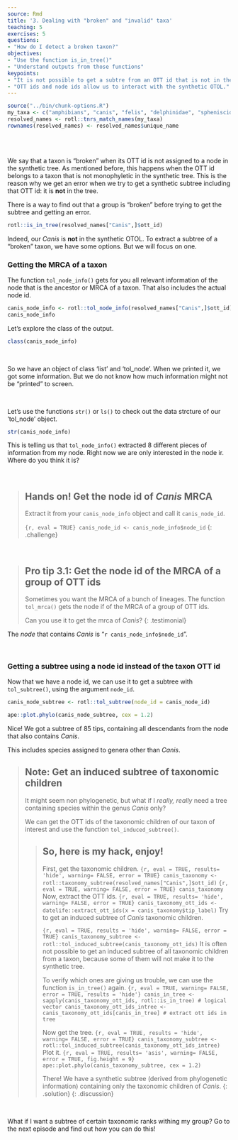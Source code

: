 ```yaml
---
source: Rmd
title: '3. Dealing with "broken" and "invalid" taxa'
teaching: 5
exercises: 5
questions:
- "How do I detect a broken taxon?"
objectives:
- "Use the function is_in_tree()"
- "Understand outputs from those functions"
keypoints:
- "It is not possible to get a subtre from an OTT id that is not in the synthetic tree."
- "OTT ids and node ids allow us to interact with the synthetic OTOL."
---
```

```r
source("../bin/chunk-options.R")
my_taxa <- c("amphibians", "canis", "felis", "delphinidae", "spheniscidae")
resolved_names <- rotl::tnrs_match_names(my_taxa)
rownames(resolved_names) <- resolved_names$unique_name
```

<br/>
<br/>

We say that a taxon is "broken" when its OTT id is not assigned to a node in the synthetic tree.
As mentioned before, this happens when the OTT id belongs to a taxon that is not monophyletic in the synthetic tree.
This is the reason why we get an error when we try to get a synthetic subtree including that OTT id: it is **not** in the tree.


There is a way to find out that a group is "broken" before trying to get the subtree and getting an error.
```r
rotl::is_in_tree(resolved_names["Canis",]$ott_id)
```

Indeed, our _Canis_ is **not** in the synthetic OTOL. To extract a subtree of a "broken" taxon, we have some options. But we will focus on one.

### Getting the MRCA of a taxon

The function `tol_node_info()` gets for you all relevant information of the node that is the ancestor or MRCA of a taxon. That also includes the actual node id.
```r
canis_node_info <- rotl::tol_node_info(resolved_names["Canis",]$ott_id)
canis_node_info
```
Let's explore the class of the output.

```r
class(canis_node_info)
```

<br/>

So we have an object of class 'list' and 'tol_node'. When we printed it, we got some
information. But we do not know how much information might not be "printed" to screen.

<br/>

Let's use the functions `str()` or `ls()` to check out the data strcture of our 'tol_node' object.

```r
str(canis_node_info)
```

This is telling us that `tol_node_info()` extracted 8 different pieces of information from my node.
Right now we are only interested in the node ir. Where do you think it is?

<br/>

> ## Hands on! Get the node id of _Canis_ MRCA
>
> Extract it from your `canis_node_info` object and call it `canis_node_id`.
>
> ```{r, eval = TRUE}
> canis_node_id <- canis_node_info$node_id
> ```
{: .challenge}

<!-- > > ## **Extra: tol_lineage()**
> >
> > `tol_lineage()` gets information from all ancestral nodes from a given node id.
> >
> > Setting up include_lineage = TRUE in `tol_node_info()` will call this function and include that information along the output that can be accessed with `tax_lineage()`.
> {: .solution}
{: .testimonial} -->
<br/>

> ## Pro tip 3.1: Get the node id of the MRCA of a group of OTT ids
>
> Sometimes you want the MRCA of a bunch of lineages. The function `tol_mrca()` gets the node if of the MRCA of a group of OTT ids.
>
> Can you use it to get the mrca of _Canis_?
{: .testimonial}


The _node_ that contains _Canis_ is "`r canis_node_info$node_id`".

<br/>

### Getting a subtree using a node id instead of the taxon OTT id

Now that we have a node id, we can use it to get a subtree with `tol_subtree()`, using the argument `node_id`.

```r
canis_node_subtree <- rotl::tol_subtree(node_id = canis_node_id)
```
```r
ape::plot.phylo(canis_node_subtree, cex = 1.2)
```

Nice! We got a subtree of 85 tips, containing all descendants from the node that also contains _Canis_.

This includes species assigned to genera other than _Canis_.


> ## Note: Get an induced subtree of taxonomic children
>
> It might seem non phylogenetic, but what if I _really, really_ need a tree containing species within the genus _Canis_ only?
>
> We can get the OTT ids of the taxonomic children of our taxon of interest and use the function `tol_induced_subtree()`.
>
> > ## So, here is my hack, enjoy!
> >
> > First, get the taxonomic children.
> > ```{r, eval = TRUE, results= 'hide', warning= FALSE, error = TRUE}
> > canis_taxonomy <- rotl::taxonomy_subtree(resolved_names["Canis",]$ott_id)
> > ```
> > ```{r, eval = TRUE, warning= FALSE, error = TRUE}
> > canis_taxonomy
> > ```
> > Now, extract the OTT ids.
> > ```{r, eval = TRUE, results= 'hide', warning= FALSE, error = TRUE}
> > canis_taxonomy_ott_ids <- datelife::extract_ott_ids(x = canis_taxonomy$tip_label)
> > ```
> > Try to get an induced subtree of _Canis_ taxonomic children.
> >
> > ```{r, eval = TRUE, results = 'hide', warning= FALSE, error = TRUE}
> > canis_taxonomy_subtree <- rotl::tol_induced_subtree(canis_taxonomy_ott_ids)
> > ```
> > It is often not possible to get an induced subtree of all taxonomic children from a taxon,
> > because some of them will not make it to the synthetic tree.
> >
> > To verify which ones are giving us trouble, we can use the function `is_in_tree()` again.
> > ```{r, eval = TRUE, warning= FALSE, error = TRUE, results = 'hide'}
> > canis_in_tree <- sapply(canis_taxonomy_ott_ids, rotl::is_in_tree) # logical vector
> > canis_taxonomy_ott_ids_intree <- canis_taxonomy_ott_ids[canis_in_tree] # extract ott ids in tree
> > ```
> >
> > Now get the tree.
> > ```{r, eval = TRUE, results = 'hide', warning= FALSE, error = TRUE}
> > canis_taxonomy_subtree <- rotl::tol_induced_subtree(canis_taxonomy_ott_ids_intree)
> > ```
> > Plot it.
> > ```{r, eval = TRUE, results= 'asis', warning= FALSE, error = TRUE, fig.height = 9}
> > ape::plot.phylo(canis_taxonomy_subtree, cex = 1.2)
> > ```
> >
> > There! We have a synthetic subtree (derived from phylogenetic information) containing only the taxonomic children of _Canis_.
> {: .solution}
{: .discussion}

<br/>

What if I want a subtree of certain taxonomic ranks withing my group? Go to the next episode and find out how you can do this!

<br/>
